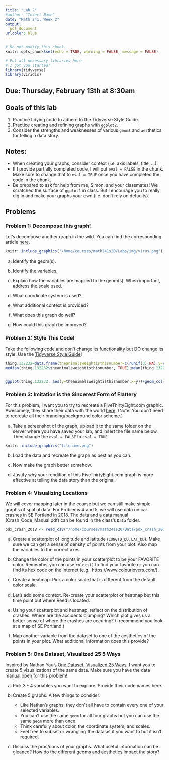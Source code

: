 ```yaml
---
title: "Lab 2"
#author: "Insert Name"
date: "Math 241, Week 2"
output:
  pdf_document
urlcolor: blue
---
```


```r
# Do not modify this chunk.
knitr::opts_chunk$set(echo = TRUE, warning = FALSE, message = FALSE)


```

```r
# Put all necessary libraries here
# I got you started!
library(tidyverse)
library(viridis)
```



## Due: Thursday, February 13th at 8:30am

## Goals of this lab

1. Practice tidying code to adhere to the Tidyverse Style Guide.
1. Practice creating and refining graphs with `ggplot2`.
1. Consider the strengths and weaknesses of various `geom`s and `aes`thetics for telling a data story.

## Notes:

* When creating your graphs, consider context (i.e. axis labels, title, ...)!
* If I provide partially completed code, I will put `eval = FALSE` in the chunk.  Make sure to change that to `eval = TRUE` once you have completed the code in the chunk.
* Be prepared to ask for help from me, Simon, and your classmates!  We scratched the surface of `ggplot2` in class.  But I encourage you to really dig in and make your graphs your own (i.e. don't rely on defaults).



## Problems


### Problem 1: Decompose this graph!

Let's decompose another graph in the wild.  You can find the corresponding article [here](https://www.nytimes.com/interactive/2020/world/asia/china-coronavirus-contain.html?action=click&module=RelatedLinks&pgtype=Article).

```r
knitr::include_graphics("/home/courses/math241s20/Labs/img/virus.png")
```

a. Identify the geom(s).

b. Identify the variables.

c. Explain how the variables are mapped to the geom(s).  When important, address the scale used.

d. What coordinate system is used?  

e. What additional context is provided?

f. What does this graph do well?

g. How could this graph be improved?

### Problem 2: Style This Code!

Take the following code and don't change its functionality but DO change its style.  Use the [Tidyverse Style Guide](https://style.tidyverse.org/)!

```r
thing.132232=data.frame(theanimalsweightisthisnumber=c(runif(3),NA),y=c("cat","mouse","dog","rat"))
median(thing.132232$theanimalsweightisthisnumber, TRUE);mean(thing.132232$theanimalsweightisthisnumber, 0 , TRUE); var(thing.132232$theanimalsweightisthisnumber, NULL, TRUE)


ggplot(thing.132232, aes(y=theanimalsweightisthisnumber,x=y))+geom_col()+scale_y_continuous()
```



### Problem 3: Imitation is the Sincerest Form of Flattery

For this problem, I want you to try to recreate a FiveThirtyEight.com graphic.  Awesomely, they share their data with the world [here](https://data.fivethirtyeight.com/).  (Note: You don't need to recreate all their branding/background color scheme.)

a. Take a screenshot of the graph, upload it to the same folder on the server where you have saved your lab, and insert the file name below.  Then change the `eval = FALSE` to `eval = TRUE`.


```r
knitr::include_graphics("filename.png")
```


b. Load the data and recreate the graph as best as you can.  

c. Now make the graph better somehow.

d. Justify why your rendition of this FiveThirtyEight.com graph is more effective at telling the data story than the original. 

### Problem 4: Visualizing Locations

We will cover mapping later in the course but we can still make simple graphs of spatial data.  For Problems 4 and 5, we will use data on car crashes in SE Portland in 2018. The data and a data manual (Crash_Code_Manual.pdf) can be found in the class's `Data` folder.  

```r
pdx_crash_2018 <- read_csv("/home/courses/math241s20/Data/pdx_crash_2018_page1.csv")
```

a. Create a scatterplot of longitude and latitude (`LONGTD_DD`, `LAT_DD`). Make sure we can get a sense of density of points from your plot.  Also map the variables to the correct axes.



b. Change the color of the points in your scatterplot to be your FAVORITE color.  Remember you can use `colors()` to find your favorite or you can find its hex code on the internet (e.g., https://www.colourlovers.com/).




c.  Create a heatmap.  Pick a color scale that is different from the default color scale.



d. Let's add some context.  Re-create your scatterplot or heatmap but this time point out where Reed is located.



e. Using your scatterplot and heatmap, reflect on the distribution of crashes.  Where are the accidents clumping?  Which plot gives us a better sense of where the crashes are occuring?  (I recommend you look at a map of SE Portland.)

f. Map another variable from the dataset to one of the aesthetics of the points in your plot.  What additional information does this provide?


### Problem 5: One Dataset, Visualized ~~25~~ 5 Ways

Inspired by Nathan Yau's [One Dataset, Visualized 25 Ways](https://flowingdata.com/2017/01/24/one-dataset-visualized-25-ways/), I want you to create 5 visualizations of the same data.  Make sure you have the data manual open for this problem!

a. Pick 3 - 4 variables you want to explore.  Provide their code names here.

b. Create 5 graphs.  A few things to consider:
    + Like Nathan's graphs, they don't all have to contain every one of your selected variables.
    + You can't use the same `geom` for all four graphs but you can use the same `geom` more than once.
    + Think carefully about color, the coordinate system, and scales.
    + Feel free to subset or wrangling the dataset if you want to but it isn't required.

c. Discuss the pros/cons of your graphs.  What useful information can be gleaned?  How do the different geoms and aesthetics impact the story?



